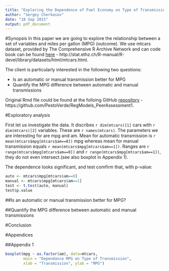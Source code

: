 ```yaml
---
title: "Exploring the Dependence of Fuel Economy on Type of Transmission"
author: "Sergey Cherkasov"
date: "18 Sep 2015"
output: pdf_document
---
```


#Synopsis
In this paper we are going to explore the relationship between a set of variables and miles per gallon (MPG) (outcome). We use mtcars dataset, provided by The Comprehensive R Archive Network and can code book can be found [here](http://stat.ethz.ch/R-manual/R-devel/library/datasets/html/mtcars.html) - http://stat.ethz.ch/R-manual/R-devel/library/datasets/html/mtcars.html.

The client is particularly interested in the following two questions:

* Is an automatic or manual transmission better for MPG  
* Quantify the MPG difference between automatic and manual transmissions

Original Rmd file could be found at the folloing GitHub [repository](https://github.com/PestoVerde/RegModels_PeerAssessment1) - https://github.com/PestoVerde/RegModels_PeerAssessment1.

#Exploratory analysis 

First let us investigate the data. It discribes `r dim(mtcars)[1]` cars with `r dim(mtcars)[2]` variables. These are `r names(mtcars)`. The parameters we are interesting for are mpg and am. Mean for automatic transmission is `r mean(mtcars$mpg[mtcars$am==0])` mpg whereas mean for manual transmission equals `r mean(mtcars$mpg[mtcars$am==1])`. Ranges are `r range(mtcars$mpg[mtcars$am==0])` and `r range(mtcars$mpg[mtcars$am==1])`, they do not even intersect.(see also boxplot in Appendix 1).

The dependence looks significant, and test comfirm that, with p-value:
```r
auto <- mtcars$mpg[mtcars$am==0]
manual <- mtcars$mpg[mtcars$am==1]
test <- t.test(auto, manual)
test$p.value
```


##Is an automatic or manual transmission better for MPG? 



##Quantify the MPG difference between automatic and manual transmissions 



#Conclusion 


#Appendices

##Appendix 1
```r
boxplot(mpg ~ as.factor(am), data=mtcars,
        main = "Dependance MPG on Type of Transmission",
        xlab = "Transmission", ylab = "MPG")
```
